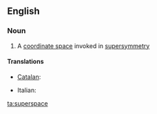 ==English==

===Noun===
{{wikipedia}}
{{en-noun}}

# {{physics}} A [[coordinate space]] invoked in [[supersymmetry]]

====Translations====
{{trans-top|coordinate space in supersymmetry}}
* [[Catalan]]: {{t|ca|superespai|m}}
{{trans-mid}}
* Italian: {{t-|it|superspazio|m}}
{{trans-bottom}}

[[ta:superspace]]
